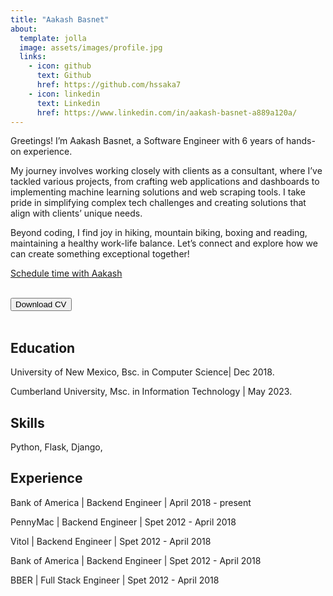 ```yaml
---
title: "Aakash Basnet"
about:
  template: jolla
  image: assets/images/profile.jpg
  links:
    - icon: github
      text: Github
      href: https://github.com/hssaka7
    - icon: linkedin
      text: Linkedin
      href: https://www.linkedin.com/in/aakash-basnet-a889a120a/
---
```


Greetings! I'm Aakash Basnet, a Software Engineer with 6 years of hands-on experience. 

My journey involves working closely with clients as a consultant, where I've tackled various projects, from crafting web applications and dashboards to implementing machine learning solutions and web scraping tools. I take pride in simplifying complex tech challenges and creating solutions that align with clients' unique needs. 

Beyond coding, I find joy in hiking, mountain biking, boxing and reading, maintaining a healthy work-life balance. Let's connect and explore how we can create something exceptional together!


<!-- Calendly link widget begin -->
<link href="https://assets.calendly.com/assets/external/widget.css" rel="stylesheet">
<script src="https://assets.calendly.com/assets/external/widget.js" type="text/javascript" async></script>
<a href="" onclick="Calendly.initPopupWidget({url: 'https://calendly.com/basnetaakash17/30min'});return false;">Schedule time with Aakash</a>
<!-- Calendly link widget end -->

<br>
<button type="button" class="btn btn-primary btn-lg">Download CV</button>
<br>
<br>

## Education

University of New Mexico,
Bsc. in Computer Science| Dec 2018. 

Cumberland University,
Msc. in Information Technology | May 2023.

## Skills
 Python, Flask, Django, 

## Experience

Bank of America | Backend Engineer | April 2018 - present

PennyMac | Backend Engineer | Spet 2012 - April 2018

Vitol | Backend Engineer | Spet 2012 - April 2018

Bank of America | Backend Engineer | Spet 2012 - April 2018

BBER | Full Stack Engineer | Spet 2012 - April 2018



<!-- Calendly badge widget begin -->
<link href="https://assets.calendly.com/assets/external/widget.css" rel="stylesheet">
<script src="https://assets.calendly.com/assets/external/widget.js" type="text/javascript" async></script>
<script type="text/javascript">window.onload = function() { Calendly.initBadgeWidget({ url: 'https://calendly.com/basnetaakash17/30min', text: 'Schedule time with Aakash', color: '#0069ff', textColor: '#ffffff', branding: false }); }</script>
<!-- Calendly badge widget end -->
